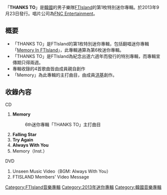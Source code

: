 {{Infobox Album
| Name = THANKS TO
| Cover = THANKS TO.jpg
| Artist = [[FTIsland|FTIsland]] 
| Type = 迷你專輯
| Released = 2013年9月23日
| Recorded = 2013年
| Genre = [[K-POP|K-POP]]
| Length = 
| Label = [[FNC_Entertainment|FNC Entertainment]]
| Producer = 
| Certification  = 
| Chart position = 
| Reviews = 
| Last album            = [[THE_SINGLES_COLLECTION_(FTIsland專輯)|THE SINGLES COLLECTION]]<br />2013年
| This album            = '''THANKS TO'''<br />2013年
| Next album            = [[THE_MOOD|THE MOOD]]<br />2013年
| Misc           = 
}}

「'''THANKS TO'''」是[[韓國|韓國]]的男子樂隊[[FTIsland|FTIsland]]的第1枚特別迷你專輯。於2013年9月23日發行。唱片公司為[[FNC_Entertainment|FNC Entertainment]]。

== 概要 ==
* 「THANKS TO」是FTIsland的第1枚特別迷你專輯，包括翻唱迷你專輯「[[Memory_In_FTIsland|Memory In FTIsland]]」，此專輯通算為第6枚迷你專輯。
* 「THANKS TO」是FTIsland為紀念出道六週年而發行的特別專輯，而專輯宣傳期只得兩週。
* 專輯收錄的4首歌曲皆由成員親自創作
* 「Memory」為此專輯的主打曲目，由成員[[李洪基|洪基]]創作。

==收錄內容==
;CD
# '''Memory'''
#:6th迷你專輯「THANKS TO」主打曲目
# '''Falling Star'''
# '''Try Again'''
# '''Always With You'''
# Memory（Inst.）

;DVD
# Unseen Music Video（BGM: Always With You）
# FTISLAND Members' Video Message

{{FTIsland}}

{{DEFAULTSORT:THANKS TO}}
[[Category:FTIsland音樂專輯|Category:FTIsland音樂專輯]]
[[Category:2013年迷你專輯|Category:2013年迷你專輯]]
[[Category:韓國音樂專輯|Category:韓國音樂專輯]]